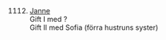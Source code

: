 \newpage
\renewcommand\partcontent{PETTERSON ca.1857 ??}

\hypertarget{1112}{}

\

1112. [Janne](#111)  
  Gift I med ?  
  Gift II med Sofia (förra hustruns syster)
